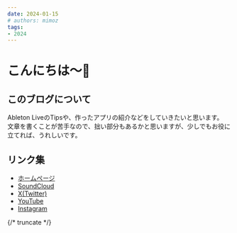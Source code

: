 ```yaml
---
date: 2024-01-15
# authors: mimoz
tags:
- 2024
---
```


# こんにちは～👋

## このブログについて

Ableton LiveのTipsや、作ったアプリの紹介などをしていきたいと思います。  
文章を書くことが苦手なので、拙い部分もあるかと思いますが、少しでもお役に立てれば、うれしいです。

## リンク集

- [ホームページ](https://m1m0zzz.github.io/)
- [SoundCloud](https://soundcloud.com/mimozzz)
- [X(Twitter)](https://twitter.com/m1m0zzz)
- [YouTube](https://www.youtube.com/channel/UCgfte7zixiGJ6ZC6ttu3kfg)
- [Instagram](https://www.instagram.com/m1m0zzz/)

{/* truncate */}
